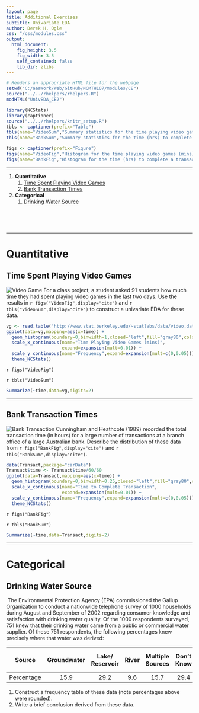 ```yaml
---
layout: page
title: Additional Exercises
subtitle: Univariate EDA
author: Derek H. Ogle
css: "/css/modules.css"
output:
  html_document:
    fig_height: 3.5
    fig_width: 3.5
    self_contained: false
    lib_dir: zlibs
---
```


```r
# Renders an appropriate HTML file for the webpage
setwd("C:/aaaWork/Web/GitHub/NCMTH107/modules/CE")
source("../../rhelpers/rhelpers.R")
modHTML("UnivEDA_CE2")
```
```r
library(NCStats)
library(captioner)
source("../../rhelpers/knitr_setup.R")
tbls <- captioner(prefix="Table")
tbls(name="VideoSum","Summary statistics for the time playing video games (mins) by sampled students.")
tbls(name="BankSum","Summary statistics for the time (hrs) to complete a transactin for an Australian bank.")

figs <- captioner(prefix="Figure")
figs(name="VideoFig","Histogram for the time playing video games (mins) by sampled students.")
figs(name="BankFig","Histogram for the time (hrs) to complete a transactin for an Australian bank.")
```

----

1. **Quantitative**
    1. [Time Spent Playing Video Games](#time-spent-playing-video-games)
    1. [Bank Transaction Times](#bank-transaction-times)
1. **Categorical**
    1. [Drinking Water Source](#drinking-water-source)

&nbsp;

&nbsp;

----

# Quantitative
## Time Spent Playing Video Games 
<img src="zimgs/videogame.jpg" alt="Video Game" class="img-right">
For a class project, a student asked 91 students how much time they had spent playing video games in the last two days. Use the results in `r figs("VideoFig",display="cite")` and `r tbls("VideoSum",display="cite")` to construct a univariate EDA for these data.

```r
vg <- read.table("http://www.stat.berkeley.edu/~statlabs/data/video.data",header=TRUE)
ggplot(data=vg,mapping=aes(x=time)) +
  geom_histogram(boundary=0,binwidth=1,closed="left",fill="gray80",color="black") +
  scale_x_continuous(name="Time Playing Video Games (mins)",
                     expand=expansion(mult=0.01)) +
  scale_y_continuous(name="Frequency",expand=expansion(mult=c(0,0.05))) +
  theme_NCStats()
```
`r figs("VideoFig")`

`r tbls("VideoSum")`

```r
Summarize(~time,data=vg,digits=2)
```

----

## Bank Transaction Times
<img src="zimgs/bank.jpg" alt="Bank Transaction" class="img-right">
Cunningham and Heathcote (1989) recorded the total transaction time (in hours) for a large number of transactions at a branch office of a large Australian bank. Describe the distribution of these data from `r figs("BankFig",display="cite")` and `r tbls("BankSum",display="cite")`.

```r
data(Transact,package="carData")
Transact$time <- Transact$time/60/60
ggplot(data=Transact,mapping=aes(x=time)) +
  geom_histogram(boundary=0,binwidth=0.25,closed="left",fill="gray80",color="black") +
  scale_x_continuous(name="Time to Complete Transaction",
                     expand=expansion(mult=0.01)) +
  scale_y_continuous(name="Frequency",expand=expansion(mult=c(0,0.05))) +
  theme_NCStats()
```
`r figs("BankFig")`

`r tbls("BankSum")`

```r
Summarize(~time,data=Transact,digits=2)
```

----

# Categorical
## Drinking Water Source
<img src="zimgs/drinking_water.jpg" alt="" class="img-right">
The Environmental Protection Agency (EPA) commissioned the Gallup Organization to conduct a nationwide telephone survey of 1000 households during August and September of 2002 regarding consumer knowledge and satisfaction with drinking water quality. Of the 1000 respondents surveyed, 751 knew that their drinking water came from a public or commercial water supplier. Of these 751 respondents, the following percentages knew precisely where that water was derived:

| Source     | Groundwater | Lake/ Reservoir | River | Multiple Sources | Don't Know | Refused to answer |
|------------|:-----------:|:--------------:|:-----:|:----------------:|:----------:|:-----------------:|
| Percentage |     15.9    |      29.2      |  9.6  |        15.7      |    29.4    |        0.2        |

1. Construct a frequency table of these data (note percentages above were rounded).
1. Write a brief conclusion derived from these data.
